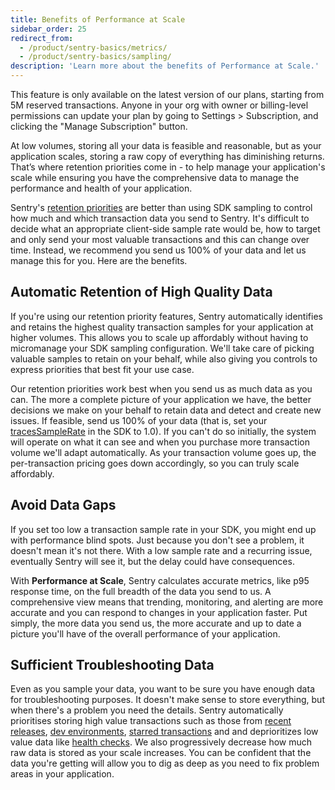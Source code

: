 ```yaml
---
title: Benefits of Performance at Scale
sidebar_order: 25
redirect_from:
  - /product/sentry-basics/metrics/
  - /product/sentry-basics/sampling/
description: 'Learn more about the benefits of Performance at Scale.'
---
```


<Note>

This feature is only available on the latest version of our plans, starting from 5M reserved transactions. Anyone in your org with owner or billing-level permissions can update your plan by going to Settings > Subscription, and clicking the "Manage Subscription" button.

</Note>

At low volumes, storing all your data is feasible and reasonable, but as your application scales, storing a raw copy of everything has diminishing returns. That’s where retention priorities come in - to help manage your application's scale while ensuring you have the comprehensive data to manage the performance and health of your application.

Sentry's [retention priorities](/product/performance/performance-at-scale/#retention-priorities) are better than using SDK sampling to control how much and which transaction data you send to Sentry. It's difficult to decide what an appropriate client-side sample rate would be, how to target and only send your most valuable transactions and this can change over time. Instead, we recommend you send us 100% of your data and let us manage this for you. Here are the benefits.

## Automatic Retention of High Quality Data

If you're using our retention priority features, Sentry automatically identifies and retains the highest quality transaction samples for your application at higher volumes. This allows you to scale up affordably without having to micromanage your SDK sampling configuration. We'll take care of picking valuable samples to retain on your behalf, while also giving you controls to express priorities that best fit your use case.

Our retention priorities work best when you send us as much data as you can. The more a complete picture of your application we have, the better decisions we make on your behalf to retain data and detect and create new issues. If feasible, send us 100% of your data (that is, set your [tracesSampleRate](/platform-redirect/?next=/performance/) in the SDK to 1.0). If you can't do so initially, the system will operate on what it can see and when you purchase more transaction volume we'll adapt automatically. As your transaction volume goes up, the per-transaction pricing goes down accordingly, so you can truly scale affordably.

## Avoid Data Gaps

If you set too low a transaction sample rate in your SDK, you might end up with performance blind spots. Just because you don't see a problem, it doesn't mean it's not there. With a low sample rate and a recurring issue, eventually Sentry will see it, but the delay could have consequences.

With **Performance at Scale**, Sentry calculates accurate metrics, like p95 response time, on the full breadth of the data you send to us. A comprehensive view means that trending, monitoring, and alerting are more accurate and you can respond to changes in your application faster. Put simply, the more data you send us, the more accurate and up to date a picture you'll have of the overall performance of your application.

## Sufficient Troubleshooting Data

Even as you sample your data, you want to be sure you have enough data for troubleshooting purposes. It doesn't make sense to store everything, but when there's a problem you need the details. Sentry automatically prioritises storing high value transactions such as those from [recent releases](/product/performance/performance-at-scale/#latest-release), [dev environments](/product/performance/performance-at-scale/#dev-environments), [starred transactions](/product/performance/performance-at-scale/#starred-transactions) and and deprioritizes low value data like [health checks](/product/performance/performance-at-scale/#health-checks). We also progressively decrease how much raw data is stored as your scale increases. You can be confident that the data you're getting will allow you to dig as deep as you need to fix problem areas in your application.
